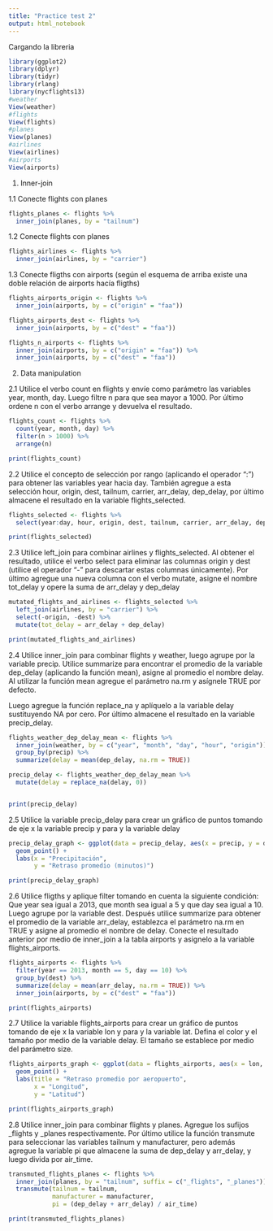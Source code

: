 ```yaml
---
title: "Practice test 2"
output: html_notebook
---
```


Cargando la libreria

```r
library(ggplot2)
library(dplyr)
library(tidyr)
library(rlang)
library(nycflights13)
#weather
View(weather)
#flights
View(flights)
#planes
View(planes)
#airlines
View(airlines)
#airports
View(airports)
```

1. Inner-join

1.1 Conecte flights con planes

```r
flights_planes <- flights %>%
  inner_join(planes, by = "tailnum")
```

1.2 Conecte flights con planes

```r
flights_airlines <- flights %>%
  inner_join(airlines, by = "carrier")
```

1.3 Conecte fligths con airports (según el esquema de arriba existe una doble relación de
airports hacía fligths)

```r
flights_airports_origin <- flights %>%
  inner_join(airports, by = c("origin" = "faa"))

flights_airports_dest <- flights %>%
  inner_join(airports, by = c("dest" = "faa"))

flights_n_airports <- flights %>%
  inner_join(airports, by = c("origin" = "faa")) %>%
  inner_join(airports, by = c("dest" = "faa"))

```

2. Data manipulation

2.1 Utilice el verbo count en flights y envíe como parámetro las variables year, month, day.
Luego filtre n para que sea mayor a 1000. Por último ordene n con el verbo arrange y
devuelva el resultado.

```r
flights_count <- flights %>%
  count(year, month, day) %>%
  filter(n > 1000) %>%
  arrange(n)

print(flights_count)

```

2.2 Utilice el concepto de selección por rango (aplicando el operador “:”) para obtener las
variables year hacia day. También agregue a esta selección hour, origin, dest, tailnum,
carrier, arr_delay, dep_delay, por último almacene el resultado en la variable
flights_selected.

```r
flights_selected <- flights %>%
  select(year:day, hour, origin, dest, tailnum, carrier, arr_delay, dep_delay)

print(flights_selected)

```

2.3 Utilice left_join para combinar airlines y flights_selected. Al obtener el resultado, utilice
el verbo select para eliminar las columnas origin y dest (utilice el operador “-” para
descartar estas columnas únicamente). Por último agregue una nueva columna con el
verbo mutate, asigne el nombre tot_delay y opere la suma de arr_delay y dep_delay

```r
mutated_flights_and_airlines <- flights_selected %>%
  left_join(airlines, by = "carrier") %>%
  select(-origin, -dest) %>%
  mutate(tot_delay = arr_delay + dep_delay)

print(mutated_flights_and_airlines)
```

2.4 Utilice inner_join para combinar flights y weather, luego agrupe por la variable precip.
Utilice summarize para encontrar el promedio de la variable dep_delay (aplicando la
función mean), asigne al promedio el nombre delay. Al utilizar la función mean
agregue el parámetro na.rm y asígnele TRUE por defecto. 

Luego agregue la función replace_na y aplíquelo a la variable delay sustituyendo NA
por cero. Por último almacene el resultado en la variable precip_delay.

```r
flights_weather_dep_delay_mean <- flights %>%
  inner_join(weather, by = c("year", "month", "day", "hour", "origin")) %>%
  group_by(precip) %>%
  summarize(delay = mean(dep_delay, na.rm = TRUE))

precip_delay <- flights_weather_dep_delay_mean %>%
  mutate(delay = replace_na(delay, 0))


print(precip_delay)
```

2.5 Utilice la variable precip_delay para crear un gráfico de puntos tomando de eje x la
variable precip y para y la variable delay

```r
precip_delay_graph <- ggplot(data = precip_delay, aes(x = precip, y = delay)) +
  geom_point() +
  labs(x = "Precipitación",
       y = "Retraso promedio (minutos)") 

print(precip_delay_graph)
```

2.6 Utilice fligths y aplique filter tomando en cuenta la siguiente condición: Que year sea
igual a 2013, que month sea igual a 5 y que day sea igual a 10. Luego agrupe por la
variable dest. Después utilice summarize para obtener el promedio de la variable
arr_delay, establezca el parámetro na.rm en TRUE y asigne al promedio el nombre de
delay. Conecte el resultado anterior por medio de inner_join a la tabla airports y
asignelo a la variable flights_airports.

```r
flights_airports <- flights %>%
  filter(year == 2013, month == 5, day == 10) %>%
  group_by(dest) %>%
  summarize(delay = mean(arr_delay, na.rm = TRUE)) %>%
  inner_join(airports, by = c("dest" = "faa"))

print(flights_airports)
```

2.7 Utilice la variable flights_airports para crear un gráfico de puntos tomando de eje x la
variable lon y para y la variable lat. Defina el color y el tamaño por medio de la
variable delay. El tamaño se establece por medio del parámetro size.

```r
flights_airports_graph <- ggplot(data = flights_airports, aes(x = lon, y = lat, color = delay, size = delay)) +
  geom_point() +
  labs(title = "Retraso promedio por aeropuerto",
       x = "Longitud",
       y = "Latitud")

print(flights_airports_graph)
```

2.8 Utilice inner_join para combinar flights y planes. Agregue los sufijos _flights y _planes
respectivamente. Por último utilice la función transmute para seleccionar las variables
tailnum y manufacturer, pero además agregue la variable pi que almacene la suma de
dep_delay y arr_delay, y luego divida por air_time.

```r
transmuted_flights_planes <- flights %>%
  inner_join(planes, by = "tailnum", suffix = c("_flights", "_planes")) %>%
  transmute(tailnum = tailnum,
            manufacturer = manufacturer,
            pi = (dep_delay + arr_delay) / air_time)

print(transmuted_flights_planes)
```




